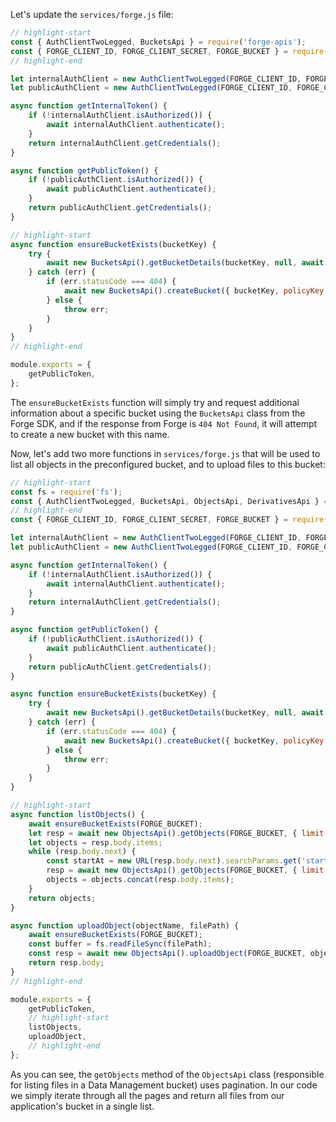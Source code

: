 Let's update the `services/forge.js` file:

```js title="services/forge.js"
// highlight-start
const { AuthClientTwoLegged, BucketsApi } = require('forge-apis');
const { FORGE_CLIENT_ID, FORGE_CLIENT_SECRET, FORGE_BUCKET } = require('../config.js');
// highlight-end

let internalAuthClient = new AuthClientTwoLegged(FORGE_CLIENT_ID, FORGE_CLIENT_SECRET, ['bucket:read', 'bucket:create', 'data:read', 'data:write', 'data:create'], true);
let publicAuthClient = new AuthClientTwoLegged(FORGE_CLIENT_ID, FORGE_CLIENT_SECRET, ['viewables:read'], true);

async function getInternalToken() {
    if (!internalAuthClient.isAuthorized()) {
        await internalAuthClient.authenticate();
    }
    return internalAuthClient.getCredentials();
}

async function getPublicToken() {
    if (!publicAuthClient.isAuthorized()) {
        await publicAuthClient.authenticate();
    }
    return publicAuthClient.getCredentials();
}

// highlight-start
async function ensureBucketExists(bucketKey) {
    try {
        await new BucketsApi().getBucketDetails(bucketKey, null, await getInternalToken());
    } catch (err) {
        if (err.statusCode === 404) {
            await new BucketsApi().createBucket({ bucketKey, policyKey: 'temporary' }, {}, null, await getInternalToken());
        } else {
            throw err;
        }
    }
}
// highlight-end

module.exports = {
    getPublicToken,
};
```

The `ensureBucketExists` function will simply try and request additional information
about a specific bucket using the `BucketsApi` class from the Forge SDK, and if the response
from Forge is `404 Not Found`, it will attempt to create a new bucket with this name.

Now, let's add two more functions in `services/forge.js` that will be used to list
all objects in the preconfigured bucket, and to upload files to this bucket:

```js title="services/forge.js"
// highlight-start
const fs = require('fs');
const { AuthClientTwoLegged, BucketsApi, ObjectsApi, DerivativesApi } = require('forge-apis');
// highlight-end
const { FORGE_CLIENT_ID, FORGE_CLIENT_SECRET, FORGE_BUCKET } = require('../config.js');

let internalAuthClient = new AuthClientTwoLegged(FORGE_CLIENT_ID, FORGE_CLIENT_SECRET, ['bucket:read', 'bucket:create', 'data:read', 'data:write', 'data:create'], true);
let publicAuthClient = new AuthClientTwoLegged(FORGE_CLIENT_ID, FORGE_CLIENT_SECRET, ['viewables:read'], true);

async function getInternalToken() {
    if (!internalAuthClient.isAuthorized()) {
        await internalAuthClient.authenticate();
    }
    return internalAuthClient.getCredentials();
}

async function getPublicToken() {
    if (!publicAuthClient.isAuthorized()) {
        await publicAuthClient.authenticate();
    }
    return publicAuthClient.getCredentials();
}

async function ensureBucketExists(bucketKey) {
    try {
        await new BucketsApi().getBucketDetails(bucketKey, null, await getInternalToken());
    } catch (err) {
        if (err.statusCode === 404) {
            await new BucketsApi().createBucket({ bucketKey, policyKey: 'temporary' }, {}, null, await getInternalToken());
        } else {
            throw err;
        }
    }
}

// highlight-start
async function listObjects() {
    await ensureBucketExists(FORGE_BUCKET);
    let resp = await new ObjectsApi().getObjects(FORGE_BUCKET, { limit: 64 }, null, await getInternalToken());
    let objects = resp.body.items;
    while (resp.body.next) {
        const startAt = new URL(resp.body.next).searchParams.get('startAt');
        resp = await new ObjectsApi().getObjects(FORGE_BUCKET, { limit: 64, startAt }, null, await getInternalToken());
        objects = objects.concat(resp.body.items);
    }
    return objects;
}

async function uploadObject(objectName, filePath) {
    await ensureBucketExists(FORGE_BUCKET);
    const buffer = fs.readFileSync(filePath);
    const resp = await new ObjectsApi().uploadObject(FORGE_BUCKET, objectName, buffer.byteLength, buffer, {}, null, await getInternalToken());
    return resp.body;
}
// highlight-end

module.exports = {
    getPublicToken,
    // highlight-start
    listObjects,
    uploadObject,
    // highlight-end
};
```

As you can see, the `getObjects` method of the `ObjectsApi` class (responsible for listing files in a Data Management bucket)
uses pagination. In our code we simply iterate through all the pages and return all files from our application's bucket
in a single list.
